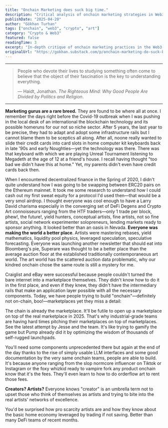 ```yaml
---
title: "Onchain Marketing does suck big time."
description: "Critical analysis of onchain marketing strategies in Web3 and crypto spaces. Exploring why blockchain-based marketing campaigns often fail and examining the disconnect between traditional marketing and decentralized ecosystems."
publishDate: "2025-04-20"
author: "Gökhan Turhan"
tags: ["onchain", "web3", "crypto", "art"]
category: "Crypto & Web3"
featured: false
readingTime: 3
excerpt: "In-depth critique of onchain marketing practices in the Web3 ecosystem. Analyzing why most blockchain marketing campaigns fail to resonate with crypto communities and exploring authentic approaches to decentralized marketing strategies."
originalUrl: "https://gokhan.substack.com/p/onchain-marketing-do-suck-big-time"
---
```


---

> People who devote their lives to studying something often come to believe that the object of their fascination is the key to understanding everything.
> 
> — Haidt, Jonathan. *The Righteous Mind: Why Good People Are Divided by Politics and Religion*.

---

**Marketing gurus are a rare breed.** They are found to be where all at once. I remember the days right before the Covid-19 outbreak when I was pushing in the local desk of an international the blockchain technology and its possible homeruns for our not so niche sector. After 5 years, the last year to be precise, they had to adapt and adopt some infrastructure rails but I cannot blame them to be sceptics all along. After all, noone really wanted to slide their credit cards into card slots in home computer kit keyboards back in late '90s and early Noughties—yet the technology was there. There was that keyboard with which we are playing Unreal Tournament listening to Megadeth at the age of 12 at a friend's house. I recall having thought "too bad we didn't have this at home." Yet, my parents didn't even have credit cards back then.

When I encountered decentralized finance in the Spring of 2020, I didn't quite understand how I was going to be swapping between ERC20 pairs on the Ethereum mainnet. It took me some research to understand how I could cash out my first sweat equity for a protocol I'd used then—that would be a very smol airdrop. I thought everyone was cool enough to have a Larry David charisma especially in the converging set of DeFi Degens and Crypto Art connoisseurs ranging from the HTF traders—only 1 trade per block, phew!, the future!, yield hunters, conceptual artists, fine artists, not so fine artists, social network experimenter solopreneurs, lending markets ready to sponsor anything. It looked better than an oasis in Nevada. **Everyone was making the world a better place**. Artists were mastering rebases, yield mathematics, liquidity pool physics, leveraged speculation, speculative forecasting. Everyone was launching another newsletter that should eat into Bloomberg's pie, Superare was thought to be a better place than the average auction floor at the established traditionally contemporaneous art world. The art world has the scattered auction data problematic, why our kindred onchain chose the same route is still a mystery for me.

Craiglist and eBay were successful because people couldn't turned the bare internet into a marketplace themselves. They didn't know how to do it in the first place, and even if they knew, they didn't have the intermediary rails that make an application layer possible with all the necessary components. Today, we have people trying to build "onchain"—definitely not on-chain, boo!—marketplaces yet they miss a detail:

The chain is already the marketplace. It'll be futile to open up a marketplace on top of the real marketplace in 2025. That's why industrial-grade teams are having hard times pitching their marketplaces on top of marketplaces. See the latest attempt by Jesse and the team. It's like trying to gamify the game but Pump already did it by optimizing the wisdom of thousands of self-rugged launchpads.

You'll need some components unprecedented there but again at the end of the day thanks to the rise of simply usable LLM interfaces and some good documentation by the very same onchain teams, people are able to build. It's because anyone ranging from the slop normcore influencer on Tiktok or Instagram or the foxy whizkid ready to vampire fork any product onchain know that it's the fees. They'll even learn to how to do orderflow art to rent those fees.

**Creators? Artists?** Everyone knows "creator" is an umbrella term not to upset those who think of themselves as artists and trying to bite into the real artists' networks of excellence.

You'd be surprised how pro scarcity artists are and how they know about the basic home economy leveraged by trading if not saving. Better than many DeFi teams of recent months.
